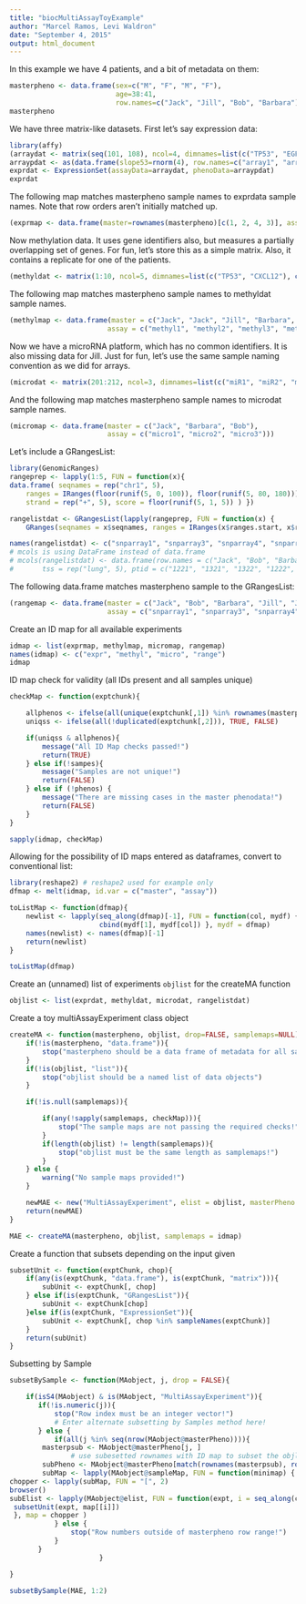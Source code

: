 ```yaml
---
title: "biocMultiAssayToyExample"
author: "Marcel Ramos, Levi Waldron"
date: "September 4, 2015"
output: html_document
---
```


In this example we have 4 patients, and a bit of metadata on them:
```r
masterpheno <- data.frame(sex=c("M", "F", "M", "F"),
                          age=38:41,
                          row.names=c("Jack", "Jill", "Bob", "Barbara"))
masterpheno
```

We have three matrix-like datasets.  First let's say expression data:

```r
library(affy)
(arraydat <- matrix(seq(101, 108), ncol=4, dimnames=list(c("TP53", "EGFR"), c("array1", "array2", "array3", "array4"))))
arraypdat <- as(data.frame(slope53=rnorm(4), row.names=c("array1", "array2", "array3", "array4")), "AnnotatedDataFrame")
exprdat <- ExpressionSet(assayData=arraydat, phenoData=arraypdat)
exprdat
```

The following map matches masterpheno sample names to exprdata sample names.  Note that row orders aren't initially matched up.
```r
(exprmap <- data.frame(master=rownames(masterpheno)[c(1, 2, 4, 3)], assay=c("array1", "array2", "array3", "array4")))
```

Now methylation data.  It uses gene identifiers also, but measures a partially overlapping set of genes.  For fun, let's store this as a simple matrix. Also, it contains a replicate for one of the patients.

```r
(methyldat <- matrix(1:10, ncol=5, dimnames=list(c("TP53", "CXCL12"), c("methyl1", "methyl2", "methyl3", "methyl4", "methyl5"))))
```

The following map matches masterpheno sample names to methyldat sample names.

```r
(methylmap <- data.frame(master = c("Jack", "Jack", "Jill", "Barbara", "Bob"),
                        assay = c("methyl1", "methyl2", "methyl3", "methyl4", "methyl5")))
```

Now we have a microRNA platform, which has no common identifiers.  It is also missing data for Jill.  Just for fun, let's use the same sample naming convention as we did for arrays.

```r
(microdat <- matrix(201:212, ncol=3, dimnames=list(c("miR1", "miR2", "miR3", "miR4"), c("array1", "array2", "array3"))))
```

And the following map matches masterpheno sample names to microdat sample names.
```r
(micromap <- data.frame(master = c("Jack", "Barbara", "Bob"),
                        assay = c("micro1", "micro2", "micro3")))
```

Let's include a GRangesList:  

```r
library(GenomicRanges)
rangeprep <- lapply(1:5, FUN = function(x){ 
data.frame( seqnames = rep("chr1", 5), 
	ranges = IRanges(floor(runif(5, 0, 100)), floor(runif(5, 80, 180))),
	strand = rep("+", 5), score = floor(runif(5, 1, 5)) ) })

rangelistdat <- GRangesList(lapply(rangeprep, FUN = function(x) {
	GRanges(seqnames = x$seqnames, ranges = IRanges(x$ranges.start, x$ranges.end), strand = x$strand, score = x$score) } ))

names(rangelistdat) <- c("snparray1", "snparray3", "snparray4", "snparray2", "snparray2")
# mcols is using DataFrame instead of data.frame
# mcols(rangelistdat) <- data.frame(row.names = c("Jack", "Bob", "Barbara", "Jill1", "Jill2"),  
#		tss = rep("lung", 5), ptid = c("1221", "1321", "1322", "1222", "1222")) 
```

The following data.frame matches masterpheno sample to the GRangesList: 

```r
(rangemap <- data.frame(master = c("Jack", "Bob", "Barbara", "Jill", "Jill"), 
						assay = c("snparray1", "snparray3", "snparray4", "snparray20", "snparray21")))
```

Create an ID map for all available experiments

```r
idmap <- list(exprmap, methylmap, micromap, rangemap)
names(idmap) <- c("expr", "methyl", "micro", "range")
idmap
```

ID map check for validity (all IDs present and all samples unique)

```r
checkMap <- function(exptchunk){

	allphenos <- ifelse(all(unique(exptchunk[,1]) %in% rownames(masterpheno)), TRUE, FALSE)
	uniqss <- ifelse(all(!duplicated(exptchunk[,2])), TRUE, FALSE)

	if(uniqss & allphenos){
		message("All ID Map checks passed!") 
		return(TRUE)
	} else if(!sampes){
		message("Samples are not unique!")
		return(FALSE)
	} else if (!phenos) {
		message("There are missing cases in the master phenodata!")
		return(FALSE)
	}
}

sapply(idmap, checkMap)
```

Allowing for the possibility of ID maps entered as dataframes, convert to conventional list: 

```r
library(reshape2) # reshape2 used for example only
dfmap <- melt(idmap, id.var = c("master", "assay"))

toListMap <- function(dfmap){
	newlist <- lapply(seq_along(dfmap)[-1], FUN = function(col, mydf) { 
					  cbind(mydf[1], mydf[col]) }, mydf = dfmap)
	names(newlist) <- names(dfmap)[-1]
	return(newlist)
}

toListMap(dfmap)
```

Create an (unnamed) list of experiments `objlist` for the createMA function

```r
objlist <- list(exprdat, methyldat, microdat, rangelistdat)
```

Create a toy multiAssayExperiment class object

```r
createMA <- function(masterpheno, objlist, drop=FALSE, samplemaps=NULL){
	if(!is(masterpheno, "data.frame")){
		stop("masterpheno should be a data frame of metadata for all samples")
	}
	if(!is(objlist, "list")){
		stop("objlist should be a named list of data objects")
	}

	if(!is.null(samplemaps)){

		if(any(!sapply(samplemaps, checkMap))){
			stop("The sample maps are not passing the required checks!")
		}
		if(length(objlist) != length(samplemaps)){
			stop("objlist must be the same length as samplemaps!")
		}
	} else {
		warning("No sample maps provided!")
	}

	newMAE <- new("MultiAssayExperiment", elist = objlist, masterPheno = masterpheno, sampleMap = samplemaps)
	return(newMAE)
}

MAE <- createMA(masterpheno, objlist, samplemaps = idmap)
```

Create a function that subsets depending on the input given

```r
subsetUnit <- function(exptChunk, chop){
	if(any(is(exptChunk, "data.frame"), is(exptChunk, "matrix"))){
		subUnit <- exptChunk[, chop]
	} else if(is(exptChunk, "GRangesList")){
		subUnit <- exptChunk[chop]
	}else if(is(exptChunk, "ExpressionSet")){
		subUnit <- exptChunk[, chop %in% sampleNames(exptChunk)] 
	}
	return(subUnit)
} 
```

Subsetting by Sample

```r
subsetBySample <- function(MAobject, j, drop = FALSE){

	if(isS4(MAobject) & is(MAobject, "MultiAssayExperiment")){
	   if(!is.numeric(j)){
		   stop("Row index must be an integer vector!")
		   # Enter alternate subsetting by Samples method here!
	   } else {
		   if(all(j %in% seq(nrow(MAobject@masterPheno)))){
	    masterpsub <- MAobject@masterPheno[j, ]	
			   # use subesetted rownames with ID map to subset the objlist (experiments)
		subPheno <- MAobject@masterPheno[match(rownames(masterpsub), rownames(MAobject@masterPheno)),]
		subMap <- lapply(MAobject@sampleMap, FUN = function(minimap) { na.omit(minimap[minimap[,1] %in% rownames(subPheno), ]) } ) 
chopper <- lapply(subMap, FUN = "[", 2)
browser()
subElist <- lapply(MAobject@elist, FUN = function(expt, i = seq_along(chopper), map) { 
 subsetUnit(expt, map[[i]])
 }, map = chopper ) 
		   } else { 
			   stop("Row numbers outside of masterpheno row range!")
		   }
	   }
					  }

}

subsetBySample(MAE, 1:2)
```
